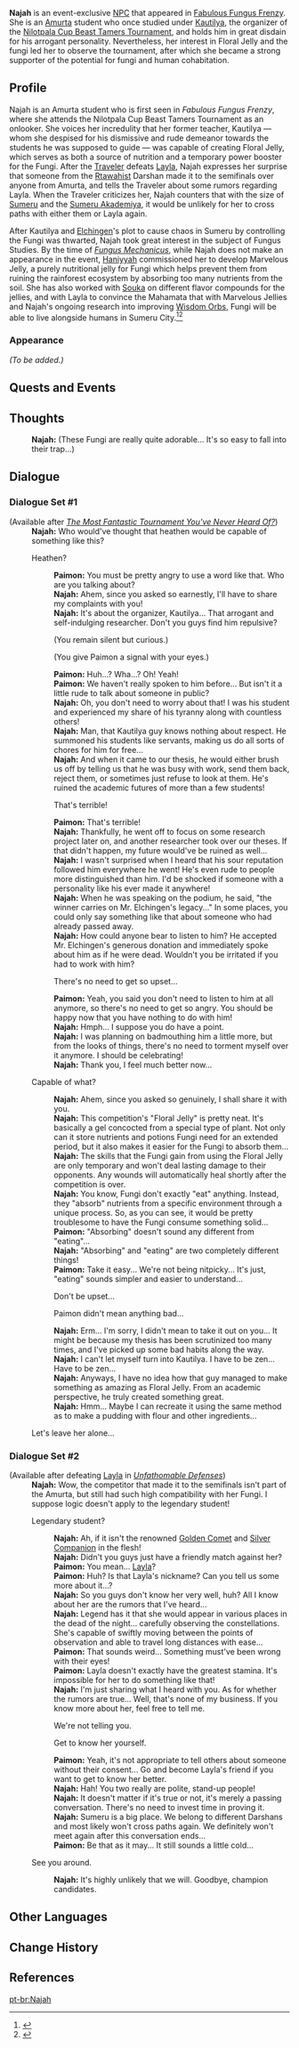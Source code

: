 {{Meta
|missing_NPC_profile  = yes
}}
{{Character Infobox
|type             = Event NPC
|image            = NPC Najah.png
|region           = Sumeru
|location         = Sumeru
|affiliation      = Amurta
|title            = Audience
|ancestry         = <!-- Clan/family -->
|father           = 
|mother           = 
|spouse           = 
|sibling          = 
|child            = 
|relative         = 
|voiceEN          = 
|voiceCN          = 
|voiceJP          = 
}}
'''Najah''' is an event-exclusive [[NPC]] that appeared in [[Fabulous Fungus Frenzy]]. She is an [[Amurta]] student who once studied under [[Kautilya]], the organizer of the [[Nilotpala Cup Beast Tamers Tournament]], and holds him in great disdain for his arrogant personality. Nevertheless, her interest in Floral Jelly and the fungi led her to observe the tournament, after which she became a strong supporter of the potential for fungi and human cohabitation.
<!--
==Location== Next to a board left of Coruscating Potential stand
{{subst:#tag:gallery|
NPC Location {{subst:PAGENAME}}.png{{subst:!}}{{subst:PAGENAME}}'s location
NPC Location {{subst:PAGENAME}} Context.png{{subst:!}}Additional context
}}
-->
==Profile==
<!--Detailed story/lore information goes here.-->
Najah is an Amurta student who is first seen in ''Fabulous Fungus Frenzy'', where she attends the Nilotpala Cup Beast Tamers Tournament as an onlooker. She voices her incredulity that her former teacher, Kautilya &mdash; whom she despised for his dismissive and rude demeanor towards the students he was supposed to guide &mdash; was capable of creating Floral Jelly, which serves as both a source of nutrition and a temporary power booster for the Fungi. After the [[Traveler]] defeats [[Layla]], Najah expresses her surprise that someone from the [[Rtawahist]] Darshan made it to the semifinals over anyone from Amurta, and tells the Traveler about some rumors regarding Layla. When the Traveler criticizes her, Najah counters that with the size of [[Sumeru]] and the [[Sumeru Akademiya]], it would be unlikely for her to cross paths with either them or Layla again.

After Kautilya and [[Elchingen]]'s plot to cause chaos in Sumeru by controlling the Fungi was thwarted, Najah took great interest in the subject of Fungus Studies. By the time of ''[[Fungus Mechanicus]]'', while Najah does not make an appearance in the event, [[Haniyyah]] commissioned her to develop Marvelous Jelly, a purely nutritional jelly for Fungi which helps prevent them from ruining the rainforest ecosystem by absorbing too many nutrients from the soil. She has also worked with [[Souka]] on different flavor compounds for the jellies, and with Layla to convince the Mahamata that with Marvelous Jellies and Najah's ongoing research into improving [[Wisdom Orb]]s, Fungi will be able to live alongside humans in Sumeru City.<ref name="OFNG">{{Ref/Quest|Old Friends, New Game}}</ref><ref>{{Ref/Quest|Parting Arrangement}}</ref>

===Appearance===
<!--Keep appearance section short and concise. Limit to 2 paragraphs with 3-4 sentences each.-->
''(To be added.)''

==Quests and Events==
{{Quests and Events}}

==Thoughts==
{{All Schemes to Know Explanation|name=Najah}}
{{Dialogue Start}}
:{{A|Vo dialog eqpm001 najah 01.ogg}} '''Najah:''' (These Fungi are really quite adorable... It's so easy to fall into their trap...)
{{Dialogue End}}

==Dialogue==
===Dialogue Set #1===
{{Dialogue Start}}
;(Available after ''[[The Most Fantastic Tournament You've Never Heard Of?]]'')
:'''Najah:''' Who would've thought that heathen would be capable of something like this?
:{{DIcon}} Heathen?
::'''Paimon:''' You must be pretty angry to use a word like that. Who are you talking about?
::'''Najah:''' Ahem, since you asked so earnestly, I'll have to share my complaints with you!
::'''Najah:''' It's about the organizer, Kautilya... That arrogant and self-indulging researcher. Don't you guys find him repulsive?
::{{DIcon}} (You remain silent but curious.)
::{{DIcon}} (You give Paimon a signal with your eyes.)
::'''Paimon:''' Huh...? Wha...? Oh! Yeah!
::'''Paimon:''' We haven't really spoken to him before... But isn't it a little rude to talk about someone in public?
::'''Najah:''' Oh, you don't need to worry about that! I was his student and experienced my share of his tyranny along with countless others!
::'''Najah:''' Man, that Kautilya guy knows nothing about respect. He summoned his students like servants, making us do all sorts of chores for him for free...
::'''Najah:''' And when it came to our thesis, he would either brush us off by telling us that he was busy with work, send them back, reject them, or sometimes just refuse to look at them. He's ruined the academic futures of more than a few students!
::{{DIcon}} That's terrible!
::'''Paimon:''' That's terrible!
::'''Najah:''' Thankfully, he went off to focus on some research project later on, and another researcher took over our theses. If that didn't happen, my future would've be ruined as well...
::'''Najah:''' I wasn't surprised when I heard that his sour reputation followed him everywhere he went! He's even rude to people more distinguished than him. I'd be shocked if someone with a personality like his ever made it anywhere!
::'''Najah:''' When he was speaking on the podium, he said, "the winner carries on Mr. Elchingen's legacy..." In some places, you could only say something like that about someone who had already passed away.
::'''Najah:''' How could anyone bear to listen to him? He accepted Mr. Elchingen's generous donation and immediately spoke about him as if he were dead. Wouldn't you be irritated if you had to work with him?
::{{DIcon}} There's no need to get so upset...
::'''Paimon:''' Yeah, you said you don't need to listen to him at all anymore, so there's no need to get so angry. You should be happy now that you have nothing to do with him!
::'''Najah:''' Hmph... I suppose you do have a point.
::'''Najah:''' I was planning on badmouthing him a little more, but from the looks of things, there's no need to torment myself over it anymore. I should be celebrating!
::'''Najah:''' Thank you, I feel much better now...
:{{DIcon}} Capable of what?
::'''Najah:''' Ahem, since you asked so genuinely, I shall share it with you.
::'''Najah:''' This competition's "Floral Jelly" is pretty neat. It's basically a gel concocted from a special type of plant. Not only can it store nutrients and potions Fungi need for an extended period, but it also makes it easier for the Fungi to absorb them...
::'''Najah:''' The skills that the Fungi gain from using the Floral Jelly are only temporary and won't deal lasting damage to their opponents. Any wounds will automatically heal shortly after the competition is over.
::'''Najah:''' You know, Fungi don't exactly "eat" anything. Instead, they "absorb" nutrients from a specific environment through a unique process. So, as you can see, it would be pretty troublesome to have the Fungi consume something solid...
::'''Paimon:''' "Absorbing" doesn't sound any different from "eating"...
::'''Najah:''' "Absorbing" and "eating" are two completely different things!
::'''Paimon:''' Take it easy... We're not being nitpicky... It's just, "eating" sounds simpler and easier to understand...
::{{DIcon}} Don't be upset...
::{{DIcon}} Paimon didn't mean anything bad...
::'''Najah:''' Erm... I'm sorry, I didn't mean to take it out on you... It might be because my thesis has been scrutinized too many times, and I've picked up some bad habits along the way.
::'''Najah:''' I can't let myself turn into Kautilya. I have to be zen... Have to be zen...
::'''Najah:''' Anyways, I have no idea how that guy managed to make something as amazing as Floral Jelly. From an academic perspective, he truly created something great.
::'''Najah:''' Hmm... Maybe I can recreate it using the same method as to make a pudding with flour and other ingredients...
:{{DIcon}} Let's leave her alone...
{{Dialogue End}}

===Dialogue Set #2===
{{Dialogue Start}}
;(Available after defeating [[Layla]] in ''[[Unfathomable Defenses]]'')
:'''Najah:''' Wow, the competitor that made it to the semifinals isn't part of the Amurta, but still had such high compatibility with her Fungi. I suppose logic doesn't apply to the legendary student!
:{{DIcon}} Legendary student?
::'''Najah:''' Ah, if it isn't the renowned [[Traveler|Golden Comet]] and [[Paimon|Silver Companion]] in the flesh!
::'''Najah:''' Didn't you guys just have a friendly match against her?
::'''Paimon:''' You mean... [[Layla]]?
::'''Paimon:''' Huh? Is that Layla's nickname? Can you tell us some more about it...?
::'''Najah:''' So you guys don't know her very well, huh? All I know about her are the rumors that I've heard...
::'''Najah:''' Legend has it that she would appear in various places in the dead of the night... carefully observing the constellations. She's capable of swiftly moving between the points of observation and able to travel long distances with ease...
::'''Paimon:''' That sounds weird... Something must've been wrong with their eyes!
::'''Paimon:''' Layla doesn't exactly have the greatest stamina. It's impossible for her to do something like that!
::'''Najah:''' I'm just sharing what I heard with you. As for whether the rumors are true... Well, that's none of my business. If you know more about her, feel free to tell me.
::{{DIcon}} We're not telling you.
::{{DIcon}} Get to know her yourself.
::'''Paimon:''' Yeah, it's not appropriate to tell others about someone without their consent... Go and become Layla's friend if you want to get to know her better.
::'''Najah:''' Hah! You two really are polite, stand-up people!
::'''Najah:''' It doesn't matter if it's true or not, it's merely a passing conversation. There's no need to invest time in proving it.
::'''Najah:''' Sumeru is a big place. We belong to different Darshans and most likely won't cross paths again. We definitely won't meet again after this conversation ends...
::'''Paimon:''' Be that as it may... It still sounds a little cold...
:{{DIcon}} See you around.
::'''Najah:''' It's highly unlikely that we will. Goodbye, champion candidates.
{{Dialogue End}}
<!-- Despite having dialogue changed once, she doesn't get a new one after the finals. -->
<!--
==Trivia==
* 
-->
==Other Languages==
{{Other Languages
|default_hidden = 1
|en      = Najah
|zhs     = 努查赫
|zhs_rm  = Nǔcháhè
|zht     = 努查赫
|zht_rm  = Nǔcháhè
|ja      = ナジャ
|ja_rm   = Naja
|ko      = 나자
|es      = Nayah
|fr      = Najah
|ru      = Наджа
|th      = Najah
|vi      = Najah
|de      = Najah
|id      = Najah
|pt      = Najah
}}

==Change History==
{{Change History|3.2}}

==References==
{{Reflist}}

[[pt-br:Najah]]